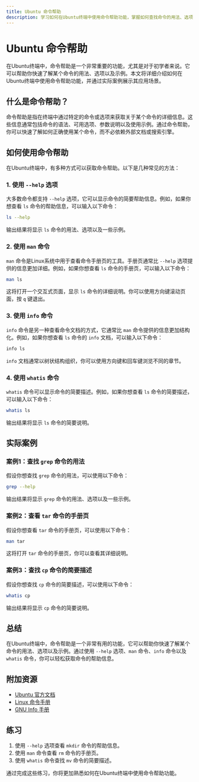 ```yaml
---
title: Ubuntu 命令帮助
description: 学习如何在Ubuntu终端中使用命令帮助功能，掌握如何查找命令的用法、选项和示例。
---
```


# Ubuntu 命令帮助

在Ubuntu终端中，命令帮助是一个非常重要的功能，尤其是对于初学者来说。它可以帮助你快速了解某个命令的用法、选项以及示例。本文将详细介绍如何在Ubuntu终端中使用命令帮助功能，并通过实际案例展示其应用场景。

## 什么是命令帮助？

命令帮助是指在终端中通过特定的命令或选项来获取关于某个命令的详细信息。这些信息通常包括命令的语法、可用选项、参数说明以及使用示例。通过命令帮助，你可以快速了解如何正确使用某个命令，而不必依赖外部文档或搜索引擎。

## 如何使用命令帮助

在Ubuntu终端中，有多种方式可以获取命令帮助。以下是几种常见的方法：

### 1. 使用 `--help` 选项

大多数命令都支持 `--help` 选项，它可以显示命令的简要帮助信息。例如，如果你想查看 `ls` 命令的帮助信息，可以输入以下命令：

```bash
ls --help
```

输出结果将显示 `ls` 命令的用法、选项以及一些示例。

### 2. 使用 `man` 命令

`man` 命令是Linux系统中用于查看命令手册页的工具。手册页通常比 `--help` 选项提供的信息更加详细。例如，如果你想查看 `ls` 命令的手册页，可以输入以下命令：

```bash
man ls
```

这将打开一个交互式页面，显示 `ls` 命令的详细说明。你可以使用方向键滚动页面，按 `q` 键退出。

### 3. 使用 `info` 命令

`info` 命令是另一种查看命令文档的方式，它通常比 `man` 命令提供的信息更加结构化。例如，如果你想查看 `ls` 命令的 `info` 文档，可以输入以下命令：

```bash
info ls
```

`info` 文档通常以树状结构组织，你可以使用方向键和回车键浏览不同的章节。

### 4. 使用 `whatis` 命令

`whatis` 命令可以显示命令的简要描述。例如，如果你想查看 `ls` 命令的简要描述，可以输入以下命令：

```bash
whatis ls
```

输出结果将显示 `ls` 命令的简要说明。

## 实际案例

### 案例1：查找 `grep` 命令的用法

假设你想查找 `grep` 命令的用法，可以使用以下命令：

```bash
grep --help
```

输出结果将显示 `grep` 命令的用法、选项以及一些示例。

### 案例2：查看 `tar` 命令的手册页

假设你想查看 `tar` 命令的手册页，可以使用以下命令：

```bash
man tar
```

这将打开 `tar` 命令的手册页，你可以查看其详细说明。

### 案例3：查找 `cp` 命令的简要描述

假设你想查找 `cp` 命令的简要描述，可以使用以下命令：

```bash
whatis cp
```

输出结果将显示 `cp` 命令的简要说明。

## 总结

在Ubuntu终端中，命令帮助是一个非常有用的功能，它可以帮助你快速了解某个命令的用法、选项以及示例。通过使用 `--help` 选项、`man` 命令、`info` 命令以及 `whatis` 命令，你可以轻松获取命令的帮助信息。

## 附加资源

- [Ubuntu 官方文档](https://help.ubuntu.com/)
- [Linux 命令手册](https://linux.die.net/man/)
- [GNU Info 手册](https://www.gnu.org/software/texinfo/manual/info/)

## 练习

1. 使用 `--help` 选项查看 `mkdir` 命令的帮助信息。
2. 使用 `man` 命令查看 `rm` 命令的手册页。
3. 使用 `whatis` 命令查找 `mv` 命令的简要描述。

通过完成这些练习，你将更加熟悉如何在Ubuntu终端中使用命令帮助功能。